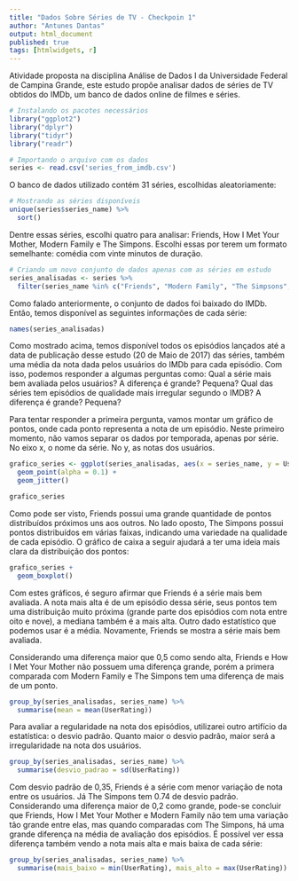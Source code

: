 ```yaml
---
title: "Dados Sobre Séries de TV - Checkpoin 1"
author: "Antunes Dantas"
output: html_document
published: true
tags: [htmlwidgets, r]
---
```


Atividade proposta na disciplina Análise de Dados I da Universidade Federal de Campina Grande, este estudo propõe analisar dados de séries de TV obtidos do IMDb, um banco de dados online de filmes e séries.

```r
# Instalando os pacotes necessários
library("ggplot2")
library("dplyr")
library("tidyr")
library("readr")
```


```r
# Importando o arquivo com os dados
series <- read.csv('series_from_imdb.csv')
```

O banco de dados utilizado contém 31 séries, escolhidas aleatoriamente:

```r
# Mostrando as séries disponíveis
unique(series$series_name) %>%
  sort()
```

Dentre essas séries, escolhi quatro para analisar: Friends, How I Met Your Mother, Modern Family e The Simpons. Escolhi essas por terem um formato semelhante: comédia com vinte minutos de duração.

```r
# Criando um novo conjunto de dados apenas com as séries em estudo
series_analisadas <- series %>% 
  filter(series_name %in% c("Friends", "Modern Family", "The Simpsons", "How I Met Your Mother"))
```

Como falado anteriormente, o conjunto de dados foi baixado do IMDb. Então, temos disponível as seguintes informações de cada série:

```r
names(series_analisadas)
```

Como mostrado acima, temos disponível todos os episódios lançados até a data de publicação desse estudo (20 de Maio de 2017) das séries, também uma média da nota dada pelos usuários do IMDb para cada episódio. Com isso, podemos responder a algumas perguntas como: Qual a série mais bem avaliada pelos usuários? A diferença é grande? Pequena? Qual das séries tem episódios de qualidade mais irregular segundo o IMDB? A diferença é grande? Pequena?

Para tentar responder a primeira pergunta, vamos montar um gráfico de pontos, onde cada ponto representa a nota de um episódio. Neste primeiro momento, não vamos separar os dados por temporada, apenas por série. No eixo x, o nome da série. No y, as notas dos usuários.

```r
grafico_series <- ggplot(series_analisadas, aes(x = series_name, y = UserRating, color = series_name)) +
  geom_point(alpha = 0.1) +
  geom_jitter()

grafico_series
```

Como pode ser visto, Friends possui uma grande quantidade de pontos distribuídos próximos uns aos outros. No lado oposto, The Simpons possui pontos distribuídos em várias faixas, indicando uma variedade na qualidade de cada episódio. O gráfico de caixa a seguir ajudará a ter uma ideia mais clara da distribuição dos pontos:

```r
grafico_series +
  geom_boxplot()
```

Com estes gráficos, é seguro afirmar que Friends é a série mais bem avaliada. A nota mais alta é de um episódio dessa série, seus pontos tem uma distribuição muito próxima (grande parte dos episódios com nota entre oito e nove), a mediana também é a mais alta. Outro dado estatístico que podemos usar é a média. Novamente, Friends se mostra a série mais bem avaliada.

Considerando uma diferença maior que 0,5 como sendo alta, Friends e How I Met Your Mother não possuem uma diferença grande, porém a primera comparada com Modern Family e The Simpons tem uma diferença de mais de um ponto.

```r
group_by(series_analisadas, series_name) %>%
  summarise(mean = mean(UserRating))
```

Para avaliar a regularidade na nota dos episódios, utilizarei outro artifício da estatística: o desvio padrão. Quanto maior o desvio padrão, maior será a irregularidade na nota dos usuários.

```r
group_by(series_analisadas, series_name) %>%
  summarise(desvio_padrao = sd(UserRating))
```

Com desvio padrão de 0,35, Friends é a série com menor variação de nota entre os usuários. Já The Simpons tem 0.74 de desvio padrão. Considerando uma diferença maior de 0,2 como grande, pode-se concluir que Friends, How I Met Your Mother e Modern Family não tem uma variação tão grande entre elas, mas quando comparadas com The Simpons, há uma grande diferença na média de avaliação dos episódios. É possível ver essa diferença também vendo a nota mais alta e mais baixa de cada série:

```r
group_by(series_analisadas, series_name) %>%
  summarise(mais_baixo = min(UserRating), mais_alto = max(UserRating))
```

